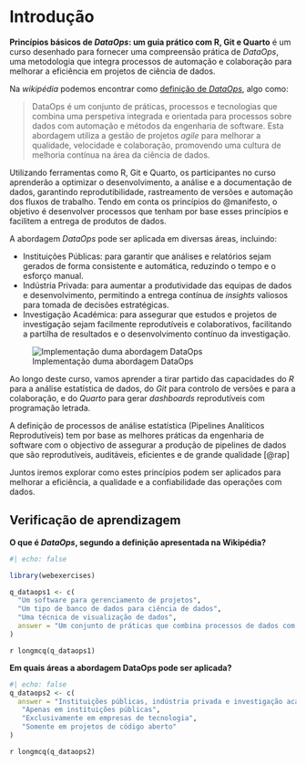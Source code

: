 # Introdução

**Princípios básicos de _DataOps_: um guia prático com R, Git e Quarto** é um curso desenhado para fornecer uma compreensão prática de _DataOps_, uma metodologia que integra processos de automação e colaboração para melhorar a eficiência em projetos de ciência de dados. 

Na _wikipédia_ podemos encontrar como [definição de _DataOps_](https://en.wikipedia.org/wiki/DataOps){.uri target="_blank"}, algo como:   

>
DataOps é um conjunto de práticas, processos e tecnologias que combina uma perspetiva integrada e orientada para processos sobre dados com automação e métodos da engenharia de software. 
Esta abordagem utiliza a gestão de projetos *agile* para melhorar a qualidade, velocidade e colaboração, promovendo uma cultura de melhoria contínua na área da ciência de dados.
>

Utilizando ferramentas como R, Git e Quarto, os participantes no curso aprenderão a optimizar o desenvolvimento, a análise e a documentação de dados, garantindo reprodutibilidade, rastreamento de versões e automação dos fluxos de trabalho. Tendo em conta os princípios do @manifesto, o objetivo é desenvolver processos que tenham por base esses princípios e facilitem a entrega de produtos de dados.

A abordagem *DataOps* pode ser aplicada em diversas áreas, incluindo:

+ Instituições Públicas: para garantir que análises e relatórios sejam gerados de forma consistente e automática, reduzindo o tempo e o esforço manual.
+ Indústria Privada: para aumentar a produtividade das equipas de dados e desenvolvimento, permitindo a entrega contínua de *insights* valiosos para tomada de decisões estratégicas.
+ Investigação Académica: para assegurar que estudos e projetos de investigação sejam facilmente reprodutíveis e colaborativos, facilitando a partilha de resultados e o desenvolvimento contínuo da investigação.

![Implementação duma abordagem DataOps](images/dataops.png)

Ao longo deste curso, vamos aprender a tirar partido das capacidades do *R* para a análise estatística de dados, do *Git* para controlo de versões e para a colaboração, e do *Quarto* para gerar *dashboards* reprodutíveis com programação letrada. 

A definição de processos de análise estatística (Pipelines Analíticos Reprodutíveis) tem por base as melhores práticas da engenharia de software com o objectivo de assegurar a produção de pipelines de dados que são reprodutíveis, auditáveis, eficientes e de grande qualidade [@rap]

Juntos iremos explorar como estes princípios podem ser aplicados para melhorar a eficiência, a qualidade e a confiabilidade das operações com dados.

## Verificação de aprendizagem

**O que é _DataOps_, segundo a definição apresentada na Wikipédia?**

```r
#| echo: false

library(webexercises)

q_dataops1 <- c(
  "Um software para gerenciamento de projetos",
  "Um tipo de banco de dados para ciência de dados",
  "Uma técnica de visualização de dados",
  answer = "Um conjunto de práticas que combina processos de dados com métodos da engenharia de software e gestão de projetos ágeis"
)
```

`r longmcq(q_dataops1)`

**Em quais áreas a abordagem DataOps pode ser aplicada?**

```r
#| echo: false
q_dataops2 <- c(
  answer = "Instituições públicas, indústria privada e investigação académica",
   "Apenas em instituições públicas",
   "Exclusivamente em empresas de tecnologia",
   "Somente em projetos de código aberto"
)
```

`r longmcq(q_dataops2)`     



